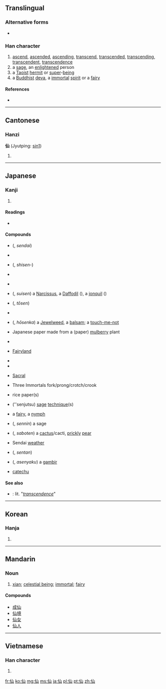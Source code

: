 ==Translingual==
{{stroke order}}

===Alternative forms===
* {{l|mul|僊|sc=Hani}}

===Han character===
{{Han char|rn=9|rad=人|as=03|sn=5|four=2227<sub>0</sub>|canj=人山 (OU)}}

# [[ascend]], [[ascended]], [[ascending]], [[transcend]], [[transcended]], [[transcending]], [[transcendent]], [[transcendence]]
# a [[sage]], an [[enlightened]] person
# a [[Taoist]] [[hermit]] or [[super]]-[[being]]
# a [[Buddhist]] [[deva]], a [[immortal]] [[spirit]] or a [[fairy]]

====References====
* {{Han ref|kx=0092.130|dkj=00374|dj=0196.030|hdz=10114.030|uh=4ED9|ud=20185|bh=A550|bd=42320}}

----

==Cantonese==

===Hanzi===
'''仙''' (Jyutping: [[sin1]])

# {{defn|Cantonese}}

----

==Japanese==

===Kanji===
{{ja-kanji|grade=c|rs=人03}}

# {{rfdef|lang=ja|sort=人03}}

====Readings====
* {{ja-readings|on={{l|ja|せん}} ([[sen]])|kun={{l|ja|やまびと}} ([[yamabito]]), {{l|ja|せんにん}} ([[sennin]]), {{l|ja|せんと}} ([[sento]])}}

====Compounds====
* {{l|ja|仙台}} ({{l|ja|せんだい}}, ''sendai'')
* {{l|ja|歌仙}} {{qualifier|yumie}}
* {{l|ja|詩仙}} ({{l|ja|しせん}}, ''shisen-'')
* {{l|ja|酒仙}}
* {{l|ja|神仙}} {{qualifier|shenxian}}
* {{l|ja|水仙}} ({{l|ja|すいせん}}, ''suisen'') a [[narcissus|Narcissus]], a [[daffodil|Daffodil]] ({{l|ja|ラッパズイセン}}), a [[Jonquil|jonquil]] ({{l|ja|キズイセン}})
* {{l|ja|登仙}} ({{l|ja|とうせん}}, ''tōsen'')
* {{l|ja|銘仙}}
* {{l|ja|鳳仙花}} ({{l|ja|ほうせんか}}, ''hōsenka'') a [[jewelweed|Jewelweed]], a [[balsam]]; a [[touch-me-not]]
* {{l|ja|仙花紙}} Japanese paper made from a (paper) [[mulberry]] plant
* {{l|ja|仙界}}
* {{l|ja|仙境}} [[fairyland|Fairyland]]
* {{l|ja|仙郷}}
* {{l|ja|仙窟}}
* {{l|ja|仙骨}} [[sacral|Sacral]]
* {{l|ja|三仙叉}} Three Immortals fork/prong/crotch/crook
* {{l|ja|画仙紙}} rice paper(s)
* {{l|ja|仙術}} (''senjutsu) [[sage]] [[technique]](s)
* {{l|ja|仙女}} a [[fairy]], a [[nymph]]
* {{l|ja|仙人}} ({{l|ja|せんにん}}, ''sennin'') a sage
* {{l|ja|仙人掌}} ({{l|ja|さぼてん}}, ''saboten'') a [[cactus]]/cacti, [[prickly]] [[pear]]
* {{l|ja|仙台侯}} Sendai [[weather]]
* {{l|ja|仙丹}} ({{l|ja|せんたん}}, ''sentan'')
* {{l|ja|阿仙薬}} ({{l|ja|あせんやく}}, ''asenyaku'') a [[gambir]]
* {{l|ja|仙薬}} [[catechu]]

====See also====
* {{l|ja|超越}}: lit. "''[[transcendence]]''"

----

==Korean==

===Hanja===
{{ko-hanja|hangeul=[[선]]|rv=seon|mr=sŏn}}

# {{rfdef|lang=ko|sort=人03}}

----

==Mandarin==

===Noun===
{{cmn-noun|ts|pin=xiān|pint=xian1|rs=人03}}

# [[w:xian (Daoist immortal)|xian]]; [[celestial being]]; [[immortal]]; [[fairy]]

====Compounds====
* [[成仙]]
* [[仙境]]
* [[仙女]]
* [[仙人]]

----

==Vietnamese==

===Han character===
{{vi-hantu|[[tiên]]|rs=人03}}

# {{rfdef|lang=vi|sort=人03}}

[[fr:仙]]
[[ko:仙]]
[[mg:仙]]
[[ms:仙]]
[[ja:仙]]
[[pl:仙]]
[[pt:仙]]
[[zh:仙]]